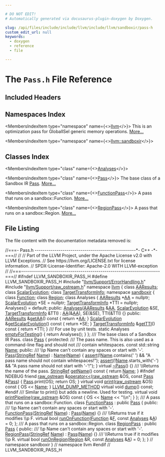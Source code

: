 ```yaml
---

# DO NOT EDIT!
# Automatically generated via docusaurus-plugin-doxygen by Doxygen.

slug: /api/files/include/include/llvm/include/llvm/sandboxir/pass-h
custom_edit_url: null
keywords:
  - doxygen
  - reference
  - file

---
```





# The `Pass.h` File Reference

<DoxygenPage pluginConfig={pluginConfig}>



## Included Headers

<IncludesList>
<IncludesListItem
  filePath="llvm/Support/ErrorHandling.h"
  permalink="/docs/api/files/include/include/llvm/include/llvm/support/errorhandling-h"
  isLocal="true" />
<IncludesListItem
  filePath="llvm/Support/raw_ostream.h"
  permalink="/docs/api/files/include/include/llvm/include/llvm/support/raw-ostream-h"
  isLocal="true" />
</IncludesList>

## Namespaces Index

<MembersIndex>

<MembersIndexItem
  type="namespace"
  name={<><a href="/docs/api/namespaces/llvm">llvm</a></>}>
This is an optimization pass for GlobalISel generic memory operations. <a href="/docs/api/namespaces/llvm/#details">More...</a>
</MembersIndexItem>

<MembersIndexItem
  type="namespace"
  name={<><a href="/docs/api/namespaces/llvm/sandboxir">llvm::sandboxir</a></>}>
</MembersIndexItem>

</MembersIndex>

## Classes Index

<MembersIndex>

<MembersIndexItem
  type="class"
  name={<><a href="/docs/api/classes/llvm/sandboxir/analyses">Analyses</a></>}>
</MembersIndexItem>

<MembersIndexItem
  type="class"
  name={<><a href="/docs/api/classes/llvm/sandboxir/pass">Pass</a></>}>
The base class of a Sandbox IR <a href="/docs/api/classes/llvm/sandboxir/pass">Pass</a>. <a href="/docs/api/classes/llvm/sandboxir/pass/#details">More...</a>
</MembersIndexItem>

<MembersIndexItem
  type="class"
  name={<><a href="/docs/api/classes/llvm/sandboxir/functionpass">FunctionPass</a></>}>
A pass that runs on a sandbox::Function. <a href="/docs/api/classes/llvm/sandboxir/functionpass/#details">More...</a>
</MembersIndexItem>

<MembersIndexItem
  type="class"
  name={<><a href="/docs/api/classes/llvm/sandboxir/regionpass">RegionPass</a></>}>
A pass that runs on a sandbox::Region. <a href="/docs/api/classes/llvm/sandboxir/regionpass/#details">More...</a>
</MembersIndexItem>

</MembersIndex>


## File Listing

The file content with the documentation metadata removed is:

<ProgramListing>

<Link id="l00001" /><CodeLine lineNumber="1"><Highlight kind="comment">//===- Pass.h ---------------------------------------------------&#42;- C++ -&#42;-===//</Highlight><Highlight kind="normal"></Highlight></CodeLine>
<Link id="l00002" /><CodeLine lineNumber="2"><Highlight kind="normal"></Highlight><Highlight kind="comment">//</Highlight><Highlight kind="normal"></Highlight></CodeLine>
<Link id="l00003" /><CodeLine lineNumber="3"><Highlight kind="normal"></Highlight><Highlight kind="comment">// Part of the LLVM Project, under the Apache License v2.0 with LLVM Exceptions.</Highlight><Highlight kind="normal"></Highlight></CodeLine>
<Link id="l00004" /><CodeLine lineNumber="4"><Highlight kind="normal"></Highlight><Highlight kind="comment">// See https://llvm.org/LICENSE.txt for license information.</Highlight><Highlight kind="normal"></Highlight></CodeLine>
<Link id="l00005" /><CodeLine lineNumber="5"><Highlight kind="normal"></Highlight><Highlight kind="comment">// SPDX-License-Identifier: Apache-2.0 WITH LLVM-exception</Highlight><Highlight kind="normal"></Highlight></CodeLine>
<Link id="l00006" /><CodeLine lineNumber="6"><Highlight kind="normal"></Highlight><Highlight kind="comment">//</Highlight><Highlight kind="normal"></Highlight></CodeLine>
<Link id="l00007" /><CodeLine lineNumber="7"><Highlight kind="normal"></Highlight><Highlight kind="comment">//===----------------------------------------------------------------------===//</Highlight><Highlight kind="normal"></Highlight></CodeLine>
<Link id="l00008" /><CodeLine lineNumber="8"><Highlight kind="normal"></Highlight></CodeLine>
<Link id="l00009" /><CodeLine lineNumber="9"><Highlight kind="normal"></Highlight><Highlight kind="preprocessor">#ifndef LLVM&#95;SANDBOXIR&#95;PASS&#95;H</Highlight><Highlight kind="normal"></Highlight></CodeLine>
<Link id="l00010" /><CodeLine lineNumber="10"><Highlight kind="normal"></Highlight><Highlight kind="preprocessor">#define LLVM&#95;SANDBOXIR&#95;PASS&#95;H</Highlight><Highlight kind="normal"></Highlight></CodeLine>
<Link id="l00011" /><CodeLine lineNumber="11"><Highlight kind="normal"></Highlight></CodeLine>
<Link id="l00012" /><CodeLine lineNumber="12"><Highlight kind="normal"></Highlight><Highlight kind="preprocessor">#include &quot;<a href="/docs/api/files/include/include/llvm/include/llvm/support/errorhandling-h">llvm/Support/ErrorHandling.h</a>&quot;</Highlight><Highlight kind="normal"></Highlight></CodeLine>
<Link id="l00013" /><CodeLine lineNumber="13"><Highlight kind="normal"></Highlight><Highlight kind="preprocessor">#include &quot;<a href="/docs/api/files/include/include/llvm/include/llvm/support/raw-ostream-h">llvm/Support/raw&#95;ostream.h</a>&quot;</Highlight><Highlight kind="normal"></Highlight></CodeLine>
<Link id="l00014" /><CodeLine lineNumber="14"><Highlight kind="normal"></Highlight></CodeLine>
<Link id="l00015" /><CodeLine lineNumber="15"><Highlight kind="normal"></Highlight><Highlight kind="keyword">namespace </Highlight><Highlight kind="normal"><a href="/docs/api/namespaces/llvm">llvm</a> &#123;</Highlight></CodeLine>
<Link id="l00016" /><CodeLine lineNumber="16"><Highlight kind="normal"></Highlight></CodeLine>
<Link id="l00017" /><CodeLine lineNumber="17"><Highlight kind="normal"></Highlight><Highlight kind="keyword">class </Highlight><Highlight kind="normal"><a href="/docs/api/classes/llvm/aaresults">AAResults</a>;</Highlight></CodeLine>
<Link id="l00018" /><CodeLine lineNumber="18"><Highlight kind="normal"></Highlight><Highlight kind="keyword">class </Highlight><Highlight kind="normal"><a href="/docs/api/classes/llvm/scalarevolution">ScalarEvolution</a>;</Highlight></CodeLine>
<Link id="l00019" /><CodeLine lineNumber="19"><Highlight kind="normal"></Highlight><Highlight kind="keyword">class </Highlight><Highlight kind="normal"><a href="/docs/api/classes/llvm/targettransforminfo">TargetTransformInfo</a>;</Highlight></CodeLine>
<Link id="l00020" /><CodeLine lineNumber="20"><Highlight kind="normal"></Highlight></CodeLine>
<Link id="l00021" /><CodeLine lineNumber="21"><Highlight kind="normal"></Highlight><Highlight kind="keyword">namespace </Highlight><Highlight kind="normal"><a href="/docs/api/namespaces/llvm/sandboxir">sandboxir</a> &#123;</Highlight></CodeLine>
<Link id="l00022" /><CodeLine lineNumber="22"><Highlight kind="normal"></Highlight></CodeLine>
<Link id="l00023" /><CodeLine lineNumber="23"><Highlight kind="normal"></Highlight><Highlight kind="keyword">class </Highlight><Highlight kind="normal"><a href="/docs/api/classes/llvm/sandboxir/function">Function</a>;</Highlight></CodeLine>
<Link id="l00024" /><CodeLine lineNumber="24"><Highlight kind="normal"></Highlight><Highlight kind="keyword">class </Highlight><Highlight kind="normal"><a href="/docs/api/classes/llvm/sandboxir/region">Region</a>;</Highlight></CodeLine>
<Link id="l00025" /><CodeLine lineNumber="25"><Highlight kind="normal"></Highlight></CodeLine>
<Link id="l00026" /><CodeLine lineNumber="26" lineLink="/docs/api/classes/llvm/sandboxir/analyses"><Highlight kind="normal"></Highlight><Highlight kind="keyword">class </Highlight><Highlight kind="normal">Analyses &#123;</Highlight></CodeLine>
<Link id="l00027" /><CodeLine lineNumber="27"><Highlight kind="normal">  <a href="/docs/api/classes/llvm/aaresults">AAResults</a> &#42;<a href="/docs/api/namespaces/llvm/aa">AA</a> = </Highlight><Highlight kind="keyword">nullptr</Highlight><Highlight kind="normal">;</Highlight></CodeLine>
<Link id="l00028" /><CodeLine lineNumber="28"><Highlight kind="normal">  <a href="/docs/api/classes/llvm/scalarevolution">ScalarEvolution</a> &#42;SE = </Highlight><Highlight kind="keyword">nullptr</Highlight><Highlight kind="normal">;</Highlight></CodeLine>
<Link id="l00029" /><CodeLine lineNumber="29"><Highlight kind="normal">  <a href="/docs/api/classes/llvm/targettransforminfo">TargetTransformInfo</a> &#42;TTI = </Highlight><Highlight kind="keyword">nullptr</Highlight><Highlight kind="normal">;</Highlight></CodeLine>
<Link id="l00030" /><CodeLine lineNumber="30"><Highlight kind="normal"></Highlight></CodeLine>
<Link id="l00031" /><CodeLine lineNumber="31"><Highlight kind="normal">  Analyses() = </Highlight><Highlight kind="keywordflow">default</Highlight><Highlight kind="normal">;</Highlight></CodeLine>
<Link id="l00032" /><CodeLine lineNumber="32"><Highlight kind="normal"></Highlight></CodeLine>
<Link id="l00033" /><CodeLine lineNumber="33"><Highlight kind="normal"></Highlight><Highlight kind="keyword">public</Highlight><Highlight kind="normal">:</Highlight></CodeLine>
<Link id="l00034" /><CodeLine lineNumber="34" lineLink="/docs/api/classes/llvm/sandboxir/analyses/#a54b6603d085857171f84aeed3c6b13d8"><Highlight kind="normal">  <a href="/docs/api/classes/llvm/sandboxir/analyses/#a54b6603d085857171f84aeed3c6b13d8">Analyses</a>(<a href="/docs/api/classes/llvm/aaresults">AAResults</a> &amp;<a href="/docs/api/namespaces/llvm/aa">AA</a>, <a href="/docs/api/classes/llvm/scalarevolution">ScalarEvolution</a> &amp;SE, <a href="/docs/api/classes/llvm/targettransforminfo">TargetTransformInfo</a> &amp;TTI)</Highlight></CodeLine>
<Link id="l00035" /><CodeLine lineNumber="35"><Highlight kind="normal">      : <a href="/docs/api/namespaces/llvm/aa">AA</a>(&amp;<a href="/docs/api/namespaces/llvm/aa">AA</a>), SE(&amp;SE), TTI(&amp;TTI) &#123;&#125;</Highlight></CodeLine>
<Link id="l00036" /><CodeLine lineNumber="36"><Highlight kind="normal"></Highlight></CodeLine>
<Link id="l00037" /><CodeLine lineNumber="37"><Highlight kind="normal"></Highlight><Highlight kind="keyword">public</Highlight><Highlight kind="normal">:</Highlight></CodeLine>
<Link id="l00038" /><CodeLine lineNumber="38" lineLink="/docs/api/classes/llvm/sandboxir/analyses/#a9d55907a563a8932a5b2da6d31dede84"><Highlight kind="normal">  <a href="/docs/api/classes/llvm/aaresults">AAResults</a> &amp;<a href="/docs/api/classes/llvm/sandboxir/analyses/#a9d55907a563a8932a5b2da6d31dede84">getAA</a>()</Highlight><Highlight kind="keyword"> const </Highlight><Highlight kind="normal">&#123; </Highlight><Highlight kind="keywordflow">return</Highlight><Highlight kind="normal"> &#42;<a href="/docs/api/namespaces/llvm/aa">AA</a>; &#125;</Highlight></CodeLine>
<Link id="l00039" /><CodeLine lineNumber="39" lineLink="/docs/api/classes/llvm/sandboxir/analyses/#a43a663bb6704865e11f29a2976ee715f"><Highlight kind="normal">  <a href="/docs/api/classes/llvm/scalarevolution">ScalarEvolution</a> &amp;<a href="/docs/api/classes/llvm/sandboxir/analyses/#a43a663bb6704865e11f29a2976ee715f">getScalarEvolution</a>()</Highlight><Highlight kind="keyword"> const </Highlight><Highlight kind="normal">&#123; </Highlight><Highlight kind="keywordflow">return</Highlight><Highlight kind="normal"> &#42;SE; &#125;</Highlight></CodeLine>
<Link id="l00040" /><CodeLine lineNumber="40" lineLink="/docs/api/classes/llvm/sandboxir/analyses/#abb0960ef9b4360e02e80478106ab03b9"><Highlight kind="normal">  <a href="/docs/api/classes/llvm/targettransforminfo">TargetTransformInfo</a> &amp;<a href="/docs/api/classes/llvm/sandboxir/analyses/#abb0960ef9b4360e02e80478106ab03b9">getTTI</a>()</Highlight><Highlight kind="keyword"> const </Highlight><Highlight kind="normal">&#123; </Highlight><Highlight kind="keywordflow">return</Highlight><Highlight kind="normal"> &#42;TTI; &#125;</Highlight><Highlight kind="comment"></Highlight></CodeLine>
<Link id="l00041" /><CodeLine lineNumber="41"><Highlight kind="comment">  /// For use by unit tests.</Highlight><Highlight kind="normal"></Highlight></CodeLine>
<Link id="l00042" /><CodeLine lineNumber="42" lineLink="/docs/api/classes/llvm/sandboxir/analyses/#ac915ee22496628dce494f383195ad286"><Highlight kind="normal">  </Highlight><Highlight kind="keyword">static</Highlight><Highlight kind="normal"> Analyses <a href="/docs/api/classes/llvm/sandboxir/analyses/#ac915ee22496628dce494f383195ad286">emptyForTesting</a>() &#123; </Highlight><Highlight kind="keywordflow">return</Highlight><Highlight kind="normal"> Analyses(); &#125;</Highlight></CodeLine>
<Link id="l00043" /><CodeLine lineNumber="43"><Highlight kind="normal">&#125;;</Highlight></CodeLine>
<Link id="l00044" /><CodeLine lineNumber="44"><Highlight kind="normal"></Highlight><Highlight kind="comment"></Highlight></CodeLine>
<Link id="l00045" /><CodeLine lineNumber="45"><Highlight kind="comment">/// The base class of a Sandbox IR Pass.</Highlight><Highlight kind="normal"></Highlight></CodeLine>
<Link id="l00046" /><CodeLine lineNumber="46" lineLink="/docs/api/classes/llvm/sandboxir/pass"><Highlight kind="normal"></Highlight><Highlight kind="keyword">class </Highlight><Highlight kind="normal"><a href="/docs/api/classes/llvm/sandboxir/pass/#abb15311ea19cab0aadaa56a7bf91893a">Pass</a> &#123;</Highlight></CodeLine>
<Link id="l00047" /><CodeLine lineNumber="47"><Highlight kind="normal"></Highlight><Highlight kind="keyword">protected</Highlight><Highlight kind="normal">:</Highlight><Highlight kind="comment"></Highlight></CodeLine>
<Link id="l00048" /><CodeLine lineNumber="48"><Highlight kind="comment">  /// The pass name. This is also used as a command-line flag and should not</Highlight></CodeLine>
<Link id="l00049" /><CodeLine lineNumber="49"><Highlight kind="comment">  /// contain whitespaces.</Highlight><Highlight kind="normal"></Highlight></CodeLine>
<Link id="l00050" /><CodeLine lineNumber="50" lineLink="/docs/api/classes/llvm/sandboxir/pass/#a5af8e0807e55ac77fb4f4b3d3c633e9e"><Highlight kind="normal">  </Highlight><Highlight kind="keyword">const</Highlight><Highlight kind="normal"> std::string <a href="/docs/api/classes/llvm/sandboxir/pass/#a5af8e0807e55ac77fb4f4b3d3c633e9e">Name</a>;</Highlight></CodeLine>
<Link id="l00051" /><CodeLine lineNumber="51"><Highlight kind="normal"></Highlight></CodeLine>
<Link id="l00052" /><CodeLine lineNumber="52"><Highlight kind="normal"></Highlight><Highlight kind="keyword">public</Highlight><Highlight kind="normal">:</Highlight><Highlight kind="comment"></Highlight></CodeLine>
<Link id="l00053" /><CodeLine lineNumber="53"><Highlight kind="comment">  /// \\p Name can&#39;t contain any spaces or start with &#39;-&#39;.</Highlight><Highlight kind="normal"></Highlight></CodeLine>
<Link id="l00054" /><CodeLine lineNumber="54" lineLink="/docs/api/classes/llvm/sandboxir/pass/#abb15311ea19cab0aadaa56a7bf91893a"><Highlight kind="normal">  <a href="/docs/api/classes/llvm/sandboxir/pass/#abb15311ea19cab0aadaa56a7bf91893a">Pass</a>(<a href="/docs/api/classes/llvm/stringref">StringRef</a> <a href="/docs/api/classes/llvm/sandboxir/pass/#a5af8e0807e55ac77fb4f4b3d3c633e9e">Name</a>) : <a href="/docs/api/classes/llvm/sandboxir/pass/#a5af8e0807e55ac77fb4f4b3d3c633e9e">Name</a>(<a href="/docs/api/classes/llvm/sandboxir/pass/#a5af8e0807e55ac77fb4f4b3d3c633e9e">Name</a>) &#123;</Highlight></CodeLine>
<Link id="l00055" /><CodeLine lineNumber="55"><Highlight kind="normal">    <a href="/docs/api/files/lib/lib/target/lib/target/amdgpu/silowercontrolflow-cpp/#a4868c5d81c5ccc98c47aeab6244346a0">assert</a>(!<a href="/docs/api/classes/llvm/sandboxir/pass/#a5af8e0807e55ac77fb4f4b3d3c633e9e">Name</a>.contains(</Highlight><Highlight kind="charliteral">&#39; &#39;</Highlight><Highlight kind="normal">) &amp;&amp;</Highlight></CodeLine>
<Link id="l00056" /><CodeLine lineNumber="56"><Highlight kind="normal">           </Highlight><Highlight kind="stringliteral">&quot;A pass name should not contain whitespaces!&quot;</Highlight><Highlight kind="normal">);</Highlight></CodeLine>
<Link id="l00057" /><CodeLine lineNumber="57"><Highlight kind="normal">    <a href="/docs/api/files/lib/lib/target/lib/target/amdgpu/silowercontrolflow-cpp/#a4868c5d81c5ccc98c47aeab6244346a0">assert</a>(!<a href="/docs/api/classes/llvm/sandboxir/pass/#a5af8e0807e55ac77fb4f4b3d3c633e9e">Name</a>.starts&#95;with(</Highlight><Highlight kind="charliteral">&#39;-&#39;</Highlight><Highlight kind="normal">) &amp;&amp; </Highlight><Highlight kind="stringliteral">&quot;A pass name should not start with &#39;-&#39;!&quot;</Highlight><Highlight kind="normal">);</Highlight></CodeLine>
<Link id="l00058" /><CodeLine lineNumber="58"><Highlight kind="normal">  &#125;</Highlight></CodeLine>
<Link id="l00059" /><CodeLine lineNumber="59" lineLink="/docs/api/classes/llvm/sandboxir/pass/#a3ef81971c3480cc231398045f181148a"><Highlight kind="normal">  </Highlight><Highlight kind="keyword">virtual</Highlight><Highlight kind="normal"> <a href="/docs/api/classes/llvm/sandboxir/pass/#a3ef81971c3480cc231398045f181148a">~Pass</a>() &#123;&#125;</Highlight><Highlight kind="comment"></Highlight></CodeLine>
<Link id="l00060" /><CodeLine lineNumber="60"><Highlight kind="comment">  /// \\Returns the name of the pass.</Highlight><Highlight kind="normal"></Highlight></CodeLine>
<Link id="l00061" /><CodeLine lineNumber="61" lineLink="/docs/api/classes/llvm/sandboxir/pass/#afd425fe36e3defee0e95b3b52cac0ae6"><Highlight kind="normal">  <a href="/docs/api/classes/llvm/stringref">StringRef</a> <a href="/docs/api/classes/llvm/sandboxir/pass/#afd425fe36e3defee0e95b3b52cac0ae6">getName</a>()</Highlight><Highlight kind="keyword"> const </Highlight><Highlight kind="normal">&#123; </Highlight><Highlight kind="keywordflow">return</Highlight><Highlight kind="normal"> <a href="/docs/api/classes/llvm/sandboxir/pass/#a5af8e0807e55ac77fb4f4b3d3c633e9e">Name</a>; &#125;</Highlight></CodeLine>
<Link id="l00062" /><CodeLine lineNumber="62"><Highlight kind="normal"></Highlight><Highlight kind="preprocessor">#ifndef NDEBUG</Highlight><Highlight kind="normal"></Highlight></CodeLine>
<Link id="l00063" /><CodeLine lineNumber="63" lineLink="/docs/api/classes/llvm/sandboxir/pass/#aa0348c697d8f9f73e6c79fd14076fa30"><Highlight kind="normal">  </Highlight><Highlight kind="keyword">friend</Highlight><Highlight kind="normal"> <a href="/docs/api/classes/llvm/raw-ostream">raw&#95;ostream</a> &amp;<a href="/docs/api/classes/llvm/sandboxir/pass/#aa0348c697d8f9f73e6c79fd14076fa30">operator&lt;&lt;</a>(<a href="/docs/api/classes/llvm/raw-ostream">raw&#95;ostream</a> &amp;OS, </Highlight><Highlight kind="keyword">const</Highlight><Highlight kind="normal"> <a href="/docs/api/classes/llvm/sandboxir/pass/#abb15311ea19cab0aadaa56a7bf91893a">Pass</a> &amp;<a href="/docs/api/classes/llvm/sandboxir/pass/#abb15311ea19cab0aadaa56a7bf91893a">Pass</a>) &#123;</Highlight></CodeLine>
<Link id="l00064" /><CodeLine lineNumber="64"><Highlight kind="normal">    <a href="/docs/api/classes/llvm/sandboxir/pass/#abb15311ea19cab0aadaa56a7bf91893a">Pass</a>.print(OS);</Highlight></CodeLine>
<Link id="l00065" /><CodeLine lineNumber="65"><Highlight kind="normal">    </Highlight><Highlight kind="keywordflow">return</Highlight><Highlight kind="normal"> OS;</Highlight></CodeLine>
<Link id="l00066" /><CodeLine lineNumber="66"><Highlight kind="normal">  &#125;</Highlight></CodeLine>
<Link id="l00067" /><CodeLine lineNumber="67" lineLink="/docs/api/classes/llvm/sandboxir/pass/#ae4725099d02b2c60f33fca89e8672194"><Highlight kind="normal">  </Highlight><Highlight kind="keyword">virtual</Highlight><Highlight kind="normal"> </Highlight><Highlight kind="keywordtype">void</Highlight><Highlight kind="normal"> <a href="/docs/api/classes/llvm/sandboxir/pass/#ae4725099d02b2c60f33fca89e8672194">print</a>(<a href="/docs/api/classes/llvm/raw-ostream">raw&#95;ostream</a> &amp;OS)</Highlight><Highlight kind="keyword"> const </Highlight><Highlight kind="normal">&#123; OS &lt;&lt; <a href="/docs/api/classes/llvm/sandboxir/pass/#a5af8e0807e55ac77fb4f4b3d3c633e9e">Name</a>; &#125;</Highlight></CodeLine>
<Link id="l00068" /><CodeLine lineNumber="68" lineLink="/docs/api/classes/llvm/sandboxir/pass/#ae3bff551737ed859e8a281d830f1c05d"><Highlight kind="normal">  <a href="/docs/api/files/include/include/llvm/include/llvm/support/compiler-h/#aa863693eef567397d9c292da5bf22d34">LLVM&#95;DUMP&#95;METHOD</a> </Highlight><Highlight kind="keyword">virtual</Highlight><Highlight kind="normal"> </Highlight><Highlight kind="keywordtype">void</Highlight><Highlight kind="normal"> <a href="/docs/api/classes/llvm/sandboxir/pass/#ae3bff551737ed859e8a281d830f1c05d">dump</a>() </Highlight><Highlight kind="keyword">const</Highlight><Highlight kind="normal">;</Highlight></CodeLine>
<Link id="l00069" /><CodeLine lineNumber="69"><Highlight kind="normal"></Highlight><Highlight kind="preprocessor">#endif</Highlight><Highlight kind="comment"></Highlight></CodeLine>
<Link id="l00070" /><CodeLine lineNumber="70"><Highlight kind="comment">  /// Similar to print() but adds a newline. Used for testing.</Highlight><Highlight kind="normal"></Highlight></CodeLine>
<Link id="l00071" /><CodeLine lineNumber="71" lineLink="/docs/api/classes/llvm/sandboxir/pass/#a44e381c4633a97684b40d4f97c1709d2"><Highlight kind="normal">  </Highlight><Highlight kind="keyword">virtual</Highlight><Highlight kind="normal"> </Highlight><Highlight kind="keywordtype">void</Highlight><Highlight kind="normal"> <a href="/docs/api/classes/llvm/sandboxir/pass/#a44e381c4633a97684b40d4f97c1709d2">printPipeline</a>(<a href="/docs/api/classes/llvm/raw-ostream">raw&#95;ostream</a> &amp;OS)</Highlight><Highlight kind="keyword"> const </Highlight><Highlight kind="normal">&#123; OS &lt;&lt; <a href="/docs/api/classes/llvm/sandboxir/pass/#a5af8e0807e55ac77fb4f4b3d3c633e9e">Name</a> &lt;&lt; </Highlight><Highlight kind="stringliteral">&quot;\\n&quot;</Highlight><Highlight kind="normal">; &#125;</Highlight></CodeLine>
<Link id="l00072" /><CodeLine lineNumber="72"><Highlight kind="normal">&#125;;</Highlight></CodeLine>
<Link id="l00073" /><CodeLine lineNumber="73"><Highlight kind="normal"></Highlight><Highlight kind="comment"></Highlight></CodeLine>
<Link id="l00074" /><CodeLine lineNumber="74"><Highlight kind="comment">/// A pass that runs on a sandbox::Function.</Highlight><Highlight kind="normal"></Highlight></CodeLine>
<Link id="l00075" /><CodeLine lineNumber="75" lineLink="/docs/api/classes/llvm/sandboxir/functionpass"><Highlight kind="normal"></Highlight><Highlight kind="keyword">class </Highlight><Highlight kind="normal"><a href="/docs/api/classes/llvm/sandboxir/functionpass/#a0e0cb4a456ac5281b4f3baf5e55b4044">FunctionPass</a> : </Highlight><Highlight kind="keyword">public</Highlight><Highlight kind="normal"> <a href="/docs/api/classes/llvm/sandboxir/pass/#abb15311ea19cab0aadaa56a7bf91893a">Pass</a> &#123;</Highlight></CodeLine>
<Link id="l00076" /><CodeLine lineNumber="76"><Highlight kind="normal"></Highlight><Highlight kind="keyword">public</Highlight><Highlight kind="normal">:</Highlight><Highlight kind="comment"></Highlight></CodeLine>
<Link id="l00077" /><CodeLine lineNumber="77"><Highlight kind="comment">  /// \\p Name can&#39;t contain any spaces or start with &#39;-&#39;.</Highlight><Highlight kind="normal"></Highlight></CodeLine>
<Link id="l00078" /><CodeLine lineNumber="78" lineLink="/docs/api/classes/llvm/sandboxir/functionpass/#a0e0cb4a456ac5281b4f3baf5e55b4044"><Highlight kind="normal">  <a href="/docs/api/classes/llvm/sandboxir/functionpass/#a0e0cb4a456ac5281b4f3baf5e55b4044">FunctionPass</a>(<a href="/docs/api/classes/llvm/stringref">StringRef</a> <a href="/docs/api/classes/llvm/sandboxir/pass/#a5af8e0807e55ac77fb4f4b3d3c633e9e">Name</a>) : <a href="/docs/api/classes/llvm/sandboxir/pass/#abb15311ea19cab0aadaa56a7bf91893a">Pass</a>(<a href="/docs/api/classes/llvm/sandboxir/pass/#a5af8e0807e55ac77fb4f4b3d3c633e9e">Name</a>) &#123;&#125;</Highlight><Highlight kind="comment"></Highlight></CodeLine>
<Link id="l00079" /><CodeLine lineNumber="79"><Highlight kind="comment">  /// \\Returns true if it modifies \\p F.</Highlight><Highlight kind="normal"></Highlight></CodeLine>
<Link id="l00080" /><CodeLine lineNumber="80" lineLink="/docs/api/classes/llvm/sandboxir/functionpass/#a1bee0dc60a62c81496ff0d850848271d"><Highlight kind="normal">  </Highlight><Highlight kind="keyword">virtual</Highlight><Highlight kind="normal"> </Highlight><Highlight kind="keywordtype">bool</Highlight><Highlight kind="normal"> <a href="/docs/api/classes/llvm/sandboxir/functionpass/#a1bee0dc60a62c81496ff0d850848271d">runOnFunction</a>(<a href="/docs/api/classes/llvm/sandboxir/function">Function</a> &amp;<a href="/docs/api/files/lib/lib/support/md5-cpp/#a96d73bbd7af15cb1fc38c3f4a3bd82e9">F</a>, </Highlight><Highlight kind="keyword">const</Highlight><Highlight kind="normal"> <a href="/docs/api/classes/llvm/sandboxir/analyses">Analyses</a> &amp;<a href="/docs/api/files/lib/lib/ir/builtingcs-cpp/#a2e38c85003a042421cde1647632d0b72">A</a>) = 0;</Highlight></CodeLine>
<Link id="l00081" /><CodeLine lineNumber="81"><Highlight kind="normal">&#125;;</Highlight></CodeLine>
<Link id="l00082" /><CodeLine lineNumber="82"><Highlight kind="normal"></Highlight><Highlight kind="comment"></Highlight></CodeLine>
<Link id="l00083" /><CodeLine lineNumber="83"><Highlight kind="comment">/// A pass that runs on a sandbox::Region.</Highlight><Highlight kind="normal"></Highlight></CodeLine>
<Link id="l00084" /><CodeLine lineNumber="84" lineLink="/docs/api/classes/llvm/sandboxir/regionpass"><Highlight kind="normal"></Highlight><Highlight kind="keyword">class </Highlight><Highlight kind="normal"><a href="/docs/api/classes/llvm/sandboxir/regionpass/#a42cfcfc19f6163c097f68b7a6b29ac8d">RegionPass</a> : </Highlight><Highlight kind="keyword">public</Highlight><Highlight kind="normal"> <a href="/docs/api/classes/llvm/sandboxir/pass/#abb15311ea19cab0aadaa56a7bf91893a">Pass</a> &#123;</Highlight></CodeLine>
<Link id="l00085" /><CodeLine lineNumber="85"><Highlight kind="normal"></Highlight><Highlight kind="keyword">public</Highlight><Highlight kind="normal">:</Highlight><Highlight kind="comment"></Highlight></CodeLine>
<Link id="l00086" /><CodeLine lineNumber="86"><Highlight kind="comment">  /// \\p Name can&#39;t contain any spaces or start with &#39;-&#39;.</Highlight><Highlight kind="normal"></Highlight></CodeLine>
<Link id="l00087" /><CodeLine lineNumber="87" lineLink="/docs/api/classes/llvm/sandboxir/regionpass/#a42cfcfc19f6163c097f68b7a6b29ac8d"><Highlight kind="normal">  <a href="/docs/api/classes/llvm/sandboxir/regionpass/#a42cfcfc19f6163c097f68b7a6b29ac8d">RegionPass</a>(<a href="/docs/api/classes/llvm/stringref">StringRef</a> <a href="/docs/api/classes/llvm/sandboxir/pass/#a5af8e0807e55ac77fb4f4b3d3c633e9e">Name</a>) : <a href="/docs/api/classes/llvm/sandboxir/pass/#abb15311ea19cab0aadaa56a7bf91893a">Pass</a>(<a href="/docs/api/classes/llvm/sandboxir/pass/#a5af8e0807e55ac77fb4f4b3d3c633e9e">Name</a>) &#123;&#125;</Highlight><Highlight kind="comment"></Highlight></CodeLine>
<Link id="l00088" /><CodeLine lineNumber="88"><Highlight kind="comment">  /// \\Returns true if it modifies \\p R.</Highlight><Highlight kind="normal"></Highlight></CodeLine>
<Link id="l00089" /><CodeLine lineNumber="89" lineLink="/docs/api/classes/llvm/sandboxir/regionpass/#a05f72fbb3837b083610474d4ad87007d"><Highlight kind="normal">  </Highlight><Highlight kind="keyword">virtual</Highlight><Highlight kind="normal"> </Highlight><Highlight kind="keywordtype">bool</Highlight><Highlight kind="normal"> <a href="/docs/api/classes/llvm/sandboxir/regionpass/#a05f72fbb3837b083610474d4ad87007d">runOnRegion</a>(<a href="/docs/api/classes/llvm/sandboxir/region">Region</a> &amp;R, </Highlight><Highlight kind="keyword">const</Highlight><Highlight kind="normal"> <a href="/docs/api/classes/llvm/sandboxir/analyses">Analyses</a> &amp;<a href="/docs/api/files/lib/lib/ir/builtingcs-cpp/#a2e38c85003a042421cde1647632d0b72">A</a>) = 0;</Highlight></CodeLine>
<Link id="l00090" /><CodeLine lineNumber="90"><Highlight kind="normal">&#125;;</Highlight></CodeLine>
<Link id="l00091" /><CodeLine lineNumber="91"><Highlight kind="normal"></Highlight></CodeLine>
<Link id="l00092" /><CodeLine lineNumber="92"><Highlight kind="normal">&#125; </Highlight><Highlight kind="comment">// namespace sandboxir</Highlight><Highlight kind="normal"></Highlight></CodeLine>
<Link id="l00093" /><CodeLine lineNumber="93"><Highlight kind="normal">&#125; </Highlight><Highlight kind="comment">// namespace llvm</Highlight><Highlight kind="normal"></Highlight></CodeLine>
<Link id="l00094" /><CodeLine lineNumber="94"><Highlight kind="normal"></Highlight></CodeLine>
<Link id="l00095" /><CodeLine lineNumber="95"><Highlight kind="normal"></Highlight><Highlight kind="preprocessor">#endif </Highlight><Highlight kind="comment">// LLVM&#95;SANDBOXIR&#95;PASS&#95;H</Highlight><Highlight kind="normal"></Highlight></CodeLine>

</ProgramListing>

</DoxygenPage>
